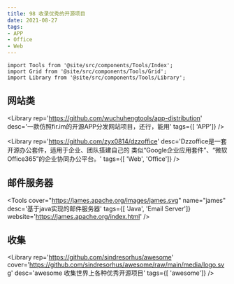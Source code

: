 ```yaml
---
title: 98 收录优秀的开源项目
date: 2021-08-27
tags:
- APP
- Office
- Web
---
```


```mdx-code-block
import Tools from '@site/src/components/Tools/Index';
import Grid from '@site/src/components/Tools/Grid';
import Library from '@site/src/components/Tools/Library';
```

## 网站类
<Grid>

<Library
rep='https://github.com/wuchuhengtools/app-distribution'
desc='一款仿照fir.im的开源APP分发网站项目，还行，能用'
tags={[ 'APP']}
/>

<Library
rep='https://github.com/zyx0814/dzzoffice'
desc='Dzzoffice是一套开源办公套件，适用于企业、团队搭建自己的 类似“Google企业应用套件”、“微软Office365”的企业协同办公平台。'
tags={[ 'Web', 'Office']}
/>

</Grid>

## 邮件服务器

<Grid>

<Tools
    cover="https://james.apache.org/images/james.svg"
    name="james"
    desc='基于java实现的邮件服务器'
    tags={[ 'Java', 'Email Server']}
    website='https://james.apache.org/index.html'
/>

</Grid>

## 收集

<Grid>

<Library
    rep='https://github.com/sindresorhus/awesome'
    cover='https://github.com/sindresorhus/awesome/raw/main/media/logo.svg'
    desc='awesome 收集世界上各种优秀开源项目'
    tags={[ 'awesome']}
/>

</Grid>
